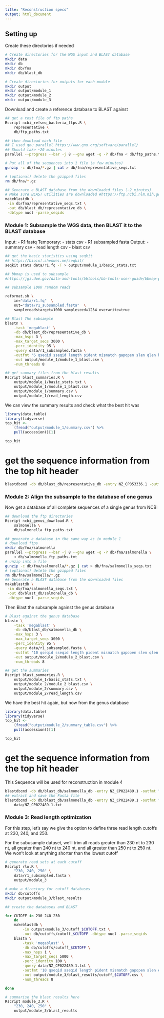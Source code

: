 ```yaml
---
title: "Reconstruction specs"
output: html_document
---
```



## Setting up

Create these directories if needed
```bash
# Create directories for the WGS input and BLAST database
mkdir data
mkdir db
mkdir db/fna
mkdir db/blast_db

# Create directories for outputs for each module
mkdir output
mkdir output/module_1
mkdir output/module_2
mkdir output/module_3
```


Download and create a reference database to BLAST against
```bash
## get a text file of ftp paths
Rscript ncbi_refseq_bacteria_ftps.R \
    representative \
    db/ftp_paths.txt

## then download each file
## I used gnu parallel https://www.gnu.org/software/parallel/
## Should take ~20 minutes
parallel --progress --bar -j 8 --gnu wget -q -P db/fna < db/ftp_paths.txt

# Put all of the sequences into 1 file (a few minutes)
gunzip -c db/fna/*.gz | cat > db/fna/representative_seqs.txt

# (optional) delete the gzipped files
rm db/fna/*.gz

## Generate a BLAST database from the downloaded files (~2 minutes)
# Make sure BLAST utilities are downloaded #https://ftp.ncbi.nlm.nih.gov/blast/executables/blast+/LATEST/
makeblastdb \
 -in db/fna/representative_seqs.txt \
 -out db/blast_db/representative_db \
 -dbtype nucl -parse_seqids
```



### Module 1: Subsample the WGS data, then BLAST it to the BLAST database

Input:
 - R1 fastq
Temporary:
 - stats csv
 - R1 subsampled fasta
Output:
 - summary csv
 - read length csv
 - blast csv

```bash
## get the basic statistics using seqkit
## https://bioinf.shenwei.me/seqkit/
seqkit stats data/r1.fq -T > output/module_1/basic_stats.txt

## bbmap is used to subsample
#https://jgi.doe.gov/data-and-tools/bbtools/bb-tools-user-guide/bbmap-guide/

## subsample 1000 random reads

reformat.sh \
    in="data/r1.fq"  \
    out="data/r1_subsampled.fasta"  \
    samplereadstarget=1000 sampleseed=1234 overwrite=true

## Blast The subsample
blastn \
    -task 'megablast' \
    -db db/blast_db/representative_db \
    -max_hsps 3 \
    -max_target_seqs 3000 \
    -perc_identity 95 \
    -query data/r1_subsampled.fasta \
    -outfmt '6 qseqid sseqid length pident mismatch gapopen slen qlen bitscore stitle' \
    -out output/module_1/module_1_blast.csv \
    -num_threads 8

## get summary files from the blast results
Rscript blast_summaries.R \
    output/module_1/basic_stats.txt \
    output/module_1/module_1_blast.csv \
    output/module_1/summary.csv \
    output/module_1/read_length.csv

```

We can view the summary results and check what the best hit was
```r
library(data.table)
library(tidyverse)
top_hit <-
    (fread("output/module_1/summary.csv") %>%
    pull(accession))[1]

top_hit
```

# get the sequence information from the top hit header
```bash
blastdbcmd -db db/blast_db/representative_db -entry NZ_CP053336.1 -outfmt "%t"
```


### Module 2: Align the subsample to the database of one genus

Now get a database of all complete sequences of a single genus from NCBI
```bash
## download the ftp directories
Rscript ncbi_genus_download.R \
    salmonella \
    db/salmonella_ftp_paths.txt

## generate a database in the same way as in module 1
# download ftps
mkdir db/fna/salmonella
parallel --progress --bar -j 8 --gnu wget -q -P db/fna/salmonella \
    < db/salmonella_ftp_paths.txt
# unzip into a file
gunzip -c db/fna/salmonella/*.gz | cat > db/fna/salmonella_seqs.txt
# (optional) delete the gzipped files
rm db/fna/salmonella/*.gz
## Generate a BLAST database from the downloaded files
makeblastdb \
 -in db/fna/salmonella_seqs.txt \
 -out db/blast_db/salmonella_db \
 -dbtype nucl -parse_seqids
```

Then Blast the subsample against the genus database
```bash
# Blast against the genus database
blastn \
    -task 'megablast' \
    -db db/blast_db/salmonella_db \
    -max_hsps 3 \
    -max_target_seqs 3000 \
    -perc_identity 95 \
    -query data/r1_subsampled.fasta \
    -outfmt '10 qseqid sseqid length pident mismatch gapopen slen qlen bitscore' \
    -out output/module_2/module_2_blast.csv \
    -num_threads 8

## get the summaries
Rscript blast_summaries.R \
    output/module_1/basic_stats.txt \
    output/module_2/module_2_blast.csv \
    output/module_2/summary.csv \
    output/module_2/read_length.csv
```

We have the best hit again, but now from the genus database
```r
library(data.table)
library(tidyverse)
top_hit <-
    (fread("output/module_2/summary_table.csv") %>%
    pull(accession))[1]

top_hit
```

# get the sequence information from the top hit header
This Sequence will be used for reconstruction in module 4
```bash
blastdbcmd -db db/blast_db/salmonella_db -entry NZ_CP022489.1 -outfmt "%t"
## extract and save the Fasta file
blastdbcmd -db db/blast_db/salmonella_db -entry NZ_CP022489.1 -outfmt "%f" > \
    data/NZ_CP022489.1.txt
```

### Module 3: Read length optimization

For this step, let's say we give the option to define three read length cutoffs
at 230, 240, and 250.

For the subusample dataset, we'll trim all reads greater than 230 nt to 230 nt,
all greater than 240 nt to 240 nt, and all greater than 250 nt to 250 nt. We won't
look at anything shorter than the lowest cutoff
```bash
# generate read sets at each cutoff
Rscript rlo.R \
    "230, 240, 250" \
    data/r1_subsampled.fasta \
    output/module_3

# make a directory for cutoff databases
mkdir db/cutoffs
mkdir output/module_3/blast_results

## create the databases and BLAST

for CUTOFF in 230 240 250
    do
	makeblastdb \
        -in output/module_3/cutoff_$CUTOFF.txt \
        -out db/cutoffs/cutoff_$CUTOFF -dbtype nucl -parse_seqids
    blastn \
        -task 'megablast' \
        -db db/cutoffs/cutoff_$CUTOFF \
        -max_hsps 1 \
        -max_target_seqs 5000 \
        -perc_identity 100 \
        -query data/NZ_CP022489.1.txt \
        -outfmt '10 qseqid sseqid length pident mismatch gapopen slen qlen bitscore' \
        -out output/module_3/blast_results/cutoff_$CUTOFF.csv \
        -num_threads 8

done

# summarise the blast results here
Rscript module_3.R \
    "230, 240, 250" \
    output/module_3/blast_results

```



